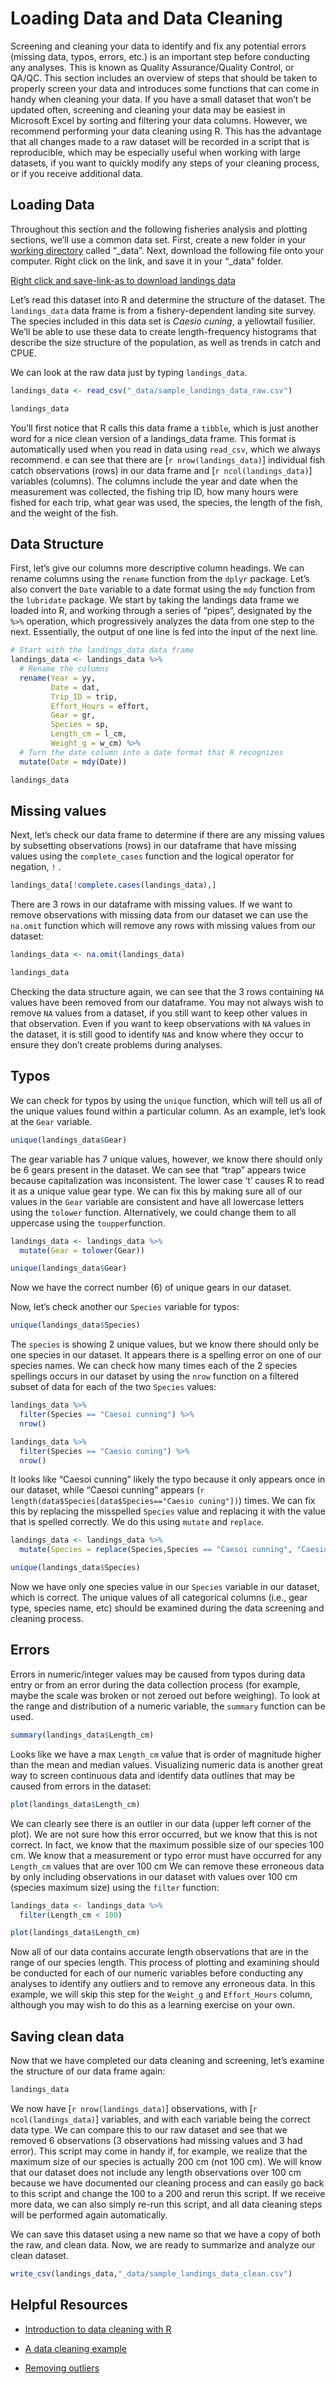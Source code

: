 # Loading Data and Data Cleaning

Screening and cleaning your data to identify and fix any potential errors (missing data, typos, errors, etc.) is an important step before conducting any analyses. This is known as Quality Assurance/Quality Control, or QA/QC. This section includes an overview of steps that should be taken to properly screen your data and introduces some functions that can come in handy when cleaning your data. If you have a small dataset that won't be updated often, screening and cleaning your data may be easiest in Microsoft Excel by sorting and filtering your data columns. However, we recommend performing your data cleaning using R. This has the advantage that all changes made to a raw dataset will be recorded in a script that is reproducible, which may be especially useful when working with large datasets, if you want to quickly modify any steps of your cleaning process, or if you receive additional data.

## Loading Data

Throughout this section and the following fisheries analysis and plotting sections, we'll use a common data set. First, create a new folder in your [working directory](#work-dir) called "_data". Next, download the following file onto your computer. Right click on the link, and save it in your  "_data" folder.

[Right click and save-link-as to download landings data](https://raw.githubusercontent.com/SFG-UCSB/fishery-manageR/master/_data/sample_landings_data_raw.csv)

Let's read this dataset into R and determine the structure of the dataset. The `landings_data` data frame is from a fishery-dependent landing site survey. The species included in this data set is *Caesio cuning*, a yellowtail fusilier. We'll be able to use these data to create length-frequency histograms that describe the size structure of the population, as well as trends in catch and CPUE. 

We can look at the raw data just by typing `landings_data`.
```r
landings_data <- read_csv("_data/sample_landings_data_raw.csv")

landings_data
```

You'll first notice that R calls this data frame a `tibble`, which is just another word for a nice clean version of a landings_data frame. This format is automatically used when you read in data using `read_csv`, which we always recommend. e can see that there are [`r nrow(landings_data)`] individual fish catch observations (rows) in our data frame and [`r ncol(landings_data)`] variables (columns). The columns include the year and date when the measurement was collected, the fishing trip ID, how many hours were fished for each trip, what gear was used, the species, the length of the fish, and the weight of the fish.

## Data Structure

First, let's give our columns  more descriptive column headings. We can rename columns using the `rename` function from the `dplyr` package. Let's also convert the `Date` variable to a date format using the `mdy` function from the `lubridate` package. We start by taking the landings data frame we loaded into R, and working through a series of "pipes", designated by the `%>%` operation, which progressively analyzes the data from one step to the next. Essentially, the output of one line is fed into the input of the next line. 
```r
# Start with the landings_data data frame
landings_data <- landings_data %>%
  # Rename the columns
  rename(Year = yy,
         Date = dat,
         Trip_ID = trip,
         Effort_Hours = effort,
         Gear = gr,
         Species = sp,
         Length_cm = l_cm,
         Weight_g = w_cm) %>%
  # Turn the date column into a date format that R recognizes
  mutate(Date = mdy(Date)) 

landings_data
```

## Missing values

Next, let's check our data frame to determine if there are any missing values by subsetting observations (rows) in our dataframe that have missing values using the `complete_cases` function and the logical operator for negation, `!` .
```r
landings_data[!complete.cases(landings_data),]
```

There are 3 rows in our dataframe with missing values. If we want to remove observations with missing data from our dataset we can use the `na.omit` function which will remove any rows with missing values from our dataset:
```r
landings_data <- na.omit(landings_data)

landings_data
```

Checking the data structure again, we can see that the 3 rows containing `NA` values have been removed from our dataframe. You may not always wish to remove `NA` values from a dataset, if you still want to keep other values in that observation. Even if you want to keep observations with `NA` values in the dataset, it is still good to identify `NA`s and know where they occur to ensure they don't create problems during analyses.

## Typos

We can check for typos by using the `unique` function, which will tell us all of the unique values found within a particular column. As an example, let's look at the `Gear` variable.

```r
unique(landings_data$Gear)
```
The gear variable has 7 unique values, however, we know there should only be 6 gears present in the dataset. We can see that "trap" appears twice because capitalization was inconsistent. The lower case 't' causes R to read it as a unique value gear type. We can fix this by making sure all of our values in the `Gear` variable are consistent and have all lowercase letters using the `tolower` function. Alternatively, we could change them to all uppercase using the `toupper`function.
```r
landings_data <- landings_data %>%
  mutate(Gear = tolower(Gear))

unique(landings_data$Gear)
```
Now we have the correct number (6) of unique gears in our dataset.

Now, let's check another our `Species` variable for typos:

```r
unique(landings_data$Species)
```
The `species` is showing 2 unique values, but we know there should only be one species in our dataset. It appears there is a spelling error on one of our species names. We can check how many times each of the 2 species spellings occurs in our dataset by using the `nrow` function on a filtered subset of data for each of the two `Species` values:

```r
landings_data %>%
  filter(Species == "Caesoi cunning") %>%
  nrow()

landings_data %>%
  filter(Species == "Caesio cuning") %>%
  nrow()
```
It looks like "Caesoi cunning" likely the typo because it only appears once in our dataset, while "Caesoi cunning" appears (`r length(data$Species[data$Species=="Caesio cuning"])`) times. We can fix this by replacing the misspelled `Species` value and replacing it with the value that is spelled correctly. We do this using `mutate` and `replace`.
```r
landings_data <- landings_data %>%
  mutate(Species = replace(Species,Species == "Caesoi cunning", "Caesio cuning"))

unique(landings_data$Species)
```
Now we have only one species value in our `Species` variable in our dataset, which is correct. The unique values of all categorical columns (i.e., gear type, species name, etc) should be examined during the data screening and cleaning process.

## Errors

Errors in numeric/integer values may be caused from typos during data entry or from an error during the data collection process (for example, maybe the scale was broken or not zeroed out before weighing). To look at the range and distribution of a numeric variable, the `summary` function can be used. 

```r
summary(landings_data$Length_cm)
```
Looks like we have a max `Length_cm` value that is order of magnitude higher than the mean and median values. Visualizing numeric data is another great way to screen continuous data and identify data outlines that may be caused from errors in the dataset:

```r
plot(landings_data$Length_cm)
```
We can clearly see there is an outlier in our data (upper left corner of the plot). We are not sure how this error occurred, but we know that this is not correct. In fact, we know that the maximum possible size of our species 100 cm. We know that a measurement or typo error must have occurred for any `Length_cm` values that are over 100 cm  We can remove these erroneous data by only including observations in our dataset with values over 100 cm (species maximum size) using the `filter` function:
```r
landings_data <- landings_data %>%
  filter(Length_cm < 100)

plot(landings_data$Length_cm)
```
Now all of our data contains accurate length observations that are in the range of our species length. This process of plotting and examining should be conducted for each of our numeric variables before conducting any analyses to identify any outliers and to remove any erroneous data. In this example, we will skip this step for the `Weight_g` and `Effort_Hours` column, although you may wish to do this as a learning exercise on your own.

## Saving clean data

Now that we have completed our data cleaning and screening, let's examine the structure of our data frame again:

```r
landings_data
```

We now have [`r nrow(landings_data)`] observations, with [`r ncol(landings_data)`] variables, and with each variable being the correct data type. We can compare this to our raw dataset and see that we removed 6 observations (3 observations had missing values and 3 had error). This script may come in handy if, for example, we realize that the maximum size of our species is actually 200 cm (not 100 cm). We will know that our dataset does not include any length observations over 100 cm because we have documented our cleaning process and can easily go back to this script and change the 100 to a 200 and rerun this script. If we receive more data, we can also simply re-run this script, and all data cleaning steps will be performed again automatically.

We can save this dataset using a new name so that we have a copy of both the raw, and clean data. Now, we are ready to summarize and analyze our clean dataset.

```r
write_csv(landings_data,"_data/sample_landings_data_clean.csv")
```

## Helpful Resources

+ [Introduction to data cleaning with R](https://cran.r-project.org/doc/contrib/de_Jonge+van_der_Loo-Introduction_to_data_cleaning_with_R.pdf)

+ [A data cleaning example](https://www.r-bloggers.com/a-data-cleaning-example/)

+ [Removing outliers](http://qsel.columbia.edu/formhub.R/demo/RemoveOutliers.html)